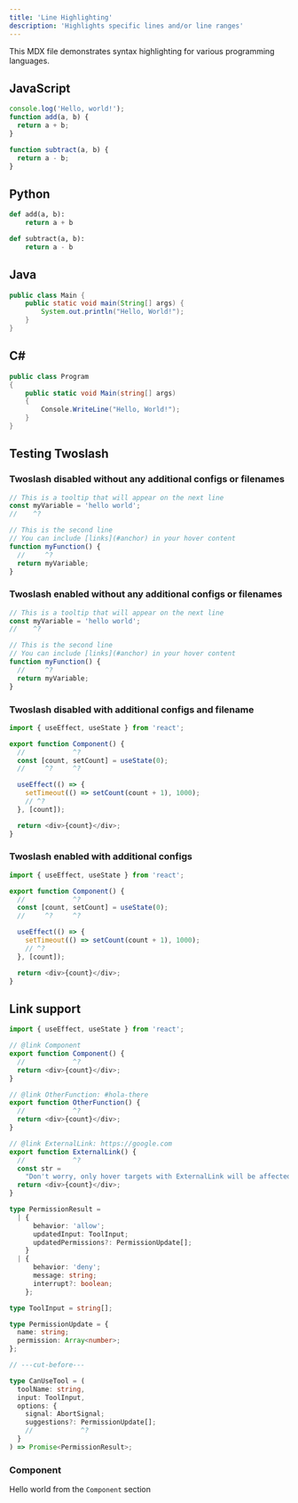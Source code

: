```yaml
---
title: 'Line Highlighting'
description: 'Highlights specific lines and/or line ranges'
---
```


This MDX file demonstrates syntax highlighting for various programming languages.

## JavaScript

```js index.js {2}
console.log('Hello, world!');
function add(a, b) {
  return a + b;
}

function subtract(a, b) {
  return a - b;
}
```

## Python

```python index.py {1-2,4-5}
def add(a, b):
    return a + b

def subtract(a, b):
    return a - b
```

## Java

```java {3}
public class Main {
    public static void main(String[] args) {
        System.out.println("Hello, World!");
    }
}
```

## C#

```csharp index.cs {1,3-4}
public class Program
{
    public static void Main(string[] args)
    {
        Console.WriteLine("Hello, World!");
    }
}
```

## Testing Twoslash

### Twoslash disabled without any additional configs or filenames

```ts
// This is a tooltip that will appear on the next line
const myVariable = 'hello world';
//    ^?

// This is the second line
// You can include [links](#anchor) in your hover content
function myFunction() {
  //     ^?
  return myVariable;
}
```

### Twoslash enabled without any additional configs or filenames

```ts twoslash
// This is a tooltip that will appear on the next line
const myVariable = 'hello world';
//    ^?

// This is the second line
// You can include [links](#anchor) in your hover content
function myFunction() {
  //     ^?
  return myVariable;
}
```

### Twoslash disabled with additional configs and filename

```js something_with_external_packages.tsx icon="js" lines
import { useEffect, useState } from 'react';

export function Component() {
  //            ^?
  const [count, setCount] = useState(0);
  //     ^?     ^?

  useEffect(() => {
    setTimeout(() => setCount(count + 1), 1000);
    // ^?
  }, [count]);

  return <div>{count}</div>;
}
```

### Twoslash enabled with additional configs

```js something_with_external_packages.tsx icon="js" lines twoslash
import { useEffect, useState } from 'react';

export function Component() {
  //            ^?
  const [count, setCount] = useState(0);
  //     ^?     ^?

  useEffect(() => {
    setTimeout(() => setCount(count + 1), 1000);
    // ^?
  }, [count]);

  return <div>{count}</div>;
}
```

## Link support

```js Link Testing icon="js" lines twoslash
import { useEffect, useState } from 'react';

// @link Component
export function Component() {
  //            ^?
  return <div>{count}</div>;
}

// @link OtherFunction: #hola-there
export function OtherFunction() {
  //            ^?
  return <div>{count}</div>;
}

// @link ExternalLink: https://google.com
export function ExternalLink() {
  //            ^?
  const str =
    "Don't worry, only hover targets with ExternalLink will be affected, not random strings";
  return <div>{count}</div>;
}
```

```ts twoslash
type PermissionResult =
  | {
      behavior: 'allow';
      updatedInput: ToolInput;
      updatedPermissions?: PermissionUpdate[];
    }
  | {
      behavior: 'deny';
      message: string;
      interrupt?: boolean;
    };

type ToolInput = string[];

type PermissionUpdate = {
  name: string;
  permission: Array<number>;
};

// ---cut-before---

type CanUseTool = (
  toolName: string,
  input: ToolInput,
  options: {
    signal: AbortSignal;
    suggestions?: PermissionUpdate[];
    //            ^?
  }
) => Promise<PermissionResult>;
```

### Component

Hello world from the `Component` section
